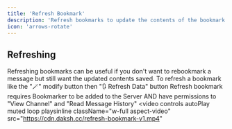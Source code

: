 ```yaml
---
title: 'Refresh Bookmark'
description: 'Refresh bookmarks to update the contents of the bookmark if the original message is updated'
icon: 'arrows-rotate'
---
```

## Refreshing
Refreshing bookmarks can be useful if you don't want to rebookmark a message but still want the updated contents saved.
To refresh a bookmark like the "🪄" modify button then "🔃 Refresh Data" button
<Note>Refresh bookmark requires Bookmarker to be added to the Server AND have permissions to "View Channel" and "Read Message History"</Note>
<video
    controls
    autoPlay
    muted
    loop
    playsinline
    className="w-full aspect-video"
    src="https://cdn.daksh.cc/refresh-bookmark-v1.mp4"
></video>